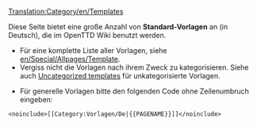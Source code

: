 [[Translation:Category/en/Templates]]

Diese Seite bietet eine große Anzahl von '''Standard-Vorlagen''' an (in Deutsch), die im OpenTTD Wiki benutzt werden.

* Für eine komplette Liste aller Vorlagen, siehe [[en/Special/Allpages/Template]]. 
* Vergiss nicht die Vorlagen nach ihrem Zweck zu kategorisieren. Siehe auch [[en/Special/Uncategorizedtemplates|Uncategorized templates]] für unkategorisierte Vorlagen.


* Für generelle Vorlagen bitte den folgenden Code ohne Zeilenumbruch eingeben: 
<pre>
<noinclude>[[Category:Vorlagen/De|{{PAGENAME}}]]</noinclude>
</pre>